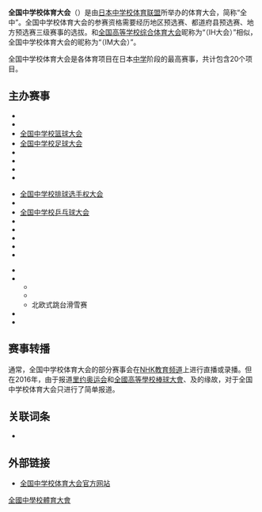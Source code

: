 '''全国中学校体育大会'''（{{Lang-ja|全国中学校体育大会}}）是由[[日本中学校体育联盟|日本中学校体育联盟]]所举办的体育大会，简称“全中”。全国中学校体育大会的参赛资格需要经历地区预选赛、都道府县预选赛、地方预选赛三级赛事的选拔。和[[全国高等学校综合体育大会|全国高等学校综合体育大会]]昵称为“{{lang|en|Inter High}}（IH大会）”相似，全国中学校体育大会的昵称为“{{lang|en|Inter Middle}}（IM大会）”。

全国中学校体育大会是各体育项目在日本[[中學校_(日本)|中学]]阶段的最高赛事，共计包含20个项目。

== 主办赛事 ==
{{Col-start}}
{{Col-3}}
* {{Link-ja|全日本中学校陆上竞技选手权大会|全日本中学校陸上競技選手権大会}}
* {{Link-ja|全国中学校水泳竞技大会|全国中学校水泳競技大会}}
* [[全国中学校篮球大会|全国中学校篮球大会]]
* [[全国中学校足球大会|全国中学校足球大会]]
* {{Link-ja|全国中学校手球大会|全国中学校ハンドボール大会}}
* {{Link-ja|全国中学校软式野球大会|全国中学校軟式野球大会}}
* {{Link-ja|全国中学校体操竞技选手权大会|全国中学校体操競技選手権大会}}
* {{Link-ja|全国中学校新体操选手权大会|全国中学校新体操選手権大会}}
{{Col-3}}
* [[全国中学校排球选手权大会|全国中学校排球选手权大会]]
* {{Link-ja|全国中学校软式网球大会|全国中学校ソフトテニス大会}}
* [[全国中学校乒乓球大会|全国中学校乒乓球大会]]
* {{Link-ja|全国中学校羽毛球大会|全国中学校バドミントン大会}}
* {{Link-ja|全国中学校垒球大会|全国中学校ソフトボール大会}}
* {{Link-ja|全国中学校柔道大会|全国中学校柔道大会}}
* {{Link-ja|全国中学校剑道大会|全国中学校剣道大会}}
* {{Link-ja|全国中学校相扑选手权大会|全国中学校相撲選手権大会}}
{{Col-3}}
* {{Link-ja|全国中学校驿传大会|全国中学校駅伝大会}}
* {{Link-ja|全国中学校滑雪大会|全国中学校スキー大会}}
** {{Link-ja|全国中学校滑雪大会高山滑雪项目|全国中学校スキー大会アルペンスキー|高山滑雪赛}}
** {{Link-ja|全国中学校滑雪大会北欧式越野滑雪项目|全国中学校スキー大会ノルディックスキー・スペシャルジャンプ|北欧式越野滑雪赛}}
** 北欧式跳台滑雪赛
* {{Link-ja|全国中学校滑冰大会|全国中学校スケート大会}}
* {{Link-ja|全国中学校冰球竞技会|全国中学校アイスホッケー競技会}}
{{Col-end}}

== 赛事转播 ==
通常，全国中学校体育大会的部分赛事会在[[NHK教育频道|NHK教育频道]]上进行直播或录播。但在2016年，由于报道[[里约奥运会|里约奥运会]]和[[全國高等學校棒球大會|全國高等學校棒球大會]]、{{Link-ja|全国高等学校综合体育大会水泳竞技大会|全国高等学校総合体育大会水泳競技大会|IH游泳赛}}及{{Link-ja|全国小学生陆上竞技交流大会|全国小学生陸上競技交流大会|小学田径交流赛}}的缘故，对于全国中学校体育大会只进行了简单报道。

== 关联词条 ==
* {{Link-ja|日本青少年奥利匹克|ジュニアオリンピック}}

== 外部链接 ==
* [http://njpa.sakura.ne.jp/taikai.html 全国中学校体育大会官方网站] {{Wayback|url=http://njpa.sakura.ne.jp/taikai.html |date=20210118020515 }}{{ja}}

{{Portal bar|日本|体育|教育}}

[[Category:全國中學校體育大會|]]